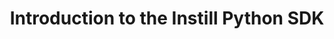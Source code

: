 ---
title: "Introduction to the Instill Python SDK"
lang: "en-US"
draft: false
description: "Welcome to Instill SDK - Where the world of AI-first applications comes alive"
---
